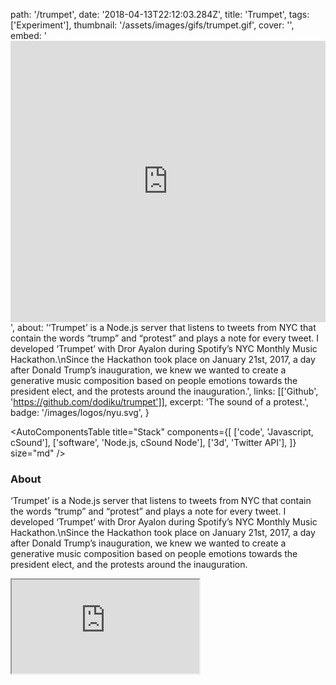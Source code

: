   path: '/trumpet',
  date: '2018-04-13T22:12:03.284Z',
  title: 'Trumpet',
  tags: ['Experiment'],
  thumbnail: '/assets/images/gifs/trumpet.gif',
  cover: '',
  embed:
    '<iframe width="100%" height="450" src="https://www.youtube.com/embed/4YlOzWwsXKo?rel=0&amp;controls=0&amp;showinfo=0" frameborder="0" allow="autoplay; encrypted-media" allowfullscreen></iframe>',
  about:
    '‘Trumpet’ is a Node.js server that listens to tweets from NYC that contain the words “trump” and “protest” and plays a note for every tweet. I developed ‘Trumpet’ with Dror Ayalon during Spotify’s NYC Monthly Music Hackathon.\nSince the Hackathon took place on January 21st, 2017, a day after Donald Trump’s inauguration, we knew we wanted to create a generative music composition based on people emotions towards the president elect, and the protests around the inauguration.',
  links: [['Github', 'https://github.com/dodiku/trumpet']],
  excerpt: 'The sound of a protest.',
  badge: '/images/logos/nyu.svg',
}

<AutoComponentsTable
  title="Stack"
  components={[
    ['code', 'Javascript, cSound'],
    ['software', 'Node.js, cSound Node'],
    ['3d', 'Twitter API'],
  ]}
  size="md"
/>

### About

‘Trumpet’ is a Node.js server that listens to tweets from NYC that contain the words “trump” and “protest” and plays a note for every tweet. I developed ‘Trumpet’ with Dror Ayalon during Spotify’s NYC Monthly Music Hackathon.\nSince the Hackathon took place on January 21st, 2017, a day after Donald Trump’s inauguration, we knew we wanted to create a generative music composition based on people emotions towards the president elect, and the protests around the inauguration.

<iframe src="https://www.youtube.com/embed/4YlOzWwsXKo?rel=0&amp;controls=0&amp;showinfo=0" />

### Credits

Developed with <a target="_blank" href="http://drorayalon.com">Dror Ayalon</a>
